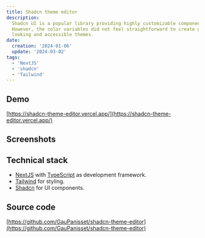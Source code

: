```yaml
---
title: Shadcn theme editor
description:
  Shadcn UI is a popular library providing highly customizable components.
  However, the color variables did not feel straightforward to create good
  looking and accessible themes.
date:
  creation: '2024-01-06'
  update: '2024-03-02'
tags:
  - 'NextJS'
  - 'shadcn'
  - 'Tailwind'
---
```



## Demo

[https://shadcn-theme-editor.vercel.app/](https://shadcn-theme-editor.vercel.app/)

## Screenshots

<MdxImage
  alt="theme creator panel on the left and components preview on the right"
  caption="The theme editor main panel"
  src="shadcn-theme-editor/shadcn-theme-editor.png"
/>

## Technical stack

- [NextJS](https://nextjs.org/) with
  [TypeScript](https://www.typescriptlang.org/docs/) as development framework.
- [Tailwind](https://tailwindcss.com/docs) for styling.
- [Shadcn](https://ui.shadcn.com/) for UI components.

## Source code

[https://github.com/GauPanisset/shadcn-theme-editor](https://github.com/GauPanisset/shadcn-theme-editor)
